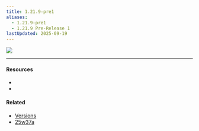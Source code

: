 ```yaml
---
title: 1.21.9-pre1
aliases:
  - 1.21.9-pre1
  - 1.21.9 Pre-Release 1
lastUpdated: 2025-09-19
---
```



![](https://minecraft.wiki/images/1.21.9-pre1.jpg)

<Gallery>
	<Yb src="https://youtube.com/embed/RjbXy0vek50" />
	<Yb src="https://youtube.com/embed/N7LPEbhNCtk" />
</Gallery>

---

#### Resources

- <Wiki src="https://www.minecraft.net/en-us/article/minecraft-1-21-9-pre-release-1" />
- <Blog src="https://minecraft.wiki/w/Java_Edition_1.21.9_Pre-Release_1" />

#### Related

- [Versions](/versions)
- [25w37a](/25w37a)